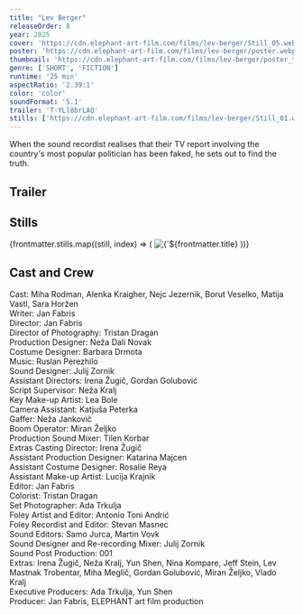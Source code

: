 ```yaml
---
title: "Lev Berger"
releaseOrder: 8
year: 2025
cover: 'https://cdn.elephant-art-film.com/films/lev-berger/Still_05.webp'
poster: 'https://cdn.elephant-art-film.com/films/lev-berger/poster.webp'
thumbnail: 'https://cdn.elephant-art-film.com/films/lev-berger/poster_thumb.webp'
genre: ['SHORT', 'FICTION']
runtime: '25 min'
aspectRatio: '2.39:1'
color: 'color'
soundFormat: '5.1'
trailer: 'T-YLl8brLAQ'
stills: ['https://cdn.elephant-art-film.com/films/lev-berger/Still_01.webp','https://cdn.elephant-art-film.com/films/lev-berger/Still_02.webp', 'https://cdn.elephant-art-film.com/films/lev-berger/Still_03.webp','https://cdn.elephant-art-film.com/films/lev-berger/Still_04.webp','https://cdn.elephant-art-film.com/films/lev-berger/Still_05.webp','https://cdn.elephant-art-film.com/films/lev-berger/Still_06.webp','https://cdn.elephant-art-film.com/films/lev-berger/Still_07.webp','https://cdn.elephant-art-film.com/films/lev-berger/Still_08.webp','https://cdn.elephant-art-film.com/films/lev-berger/Still_09.webp']
---
```



When the sound recordist realises that their TV report involving the country's most popular politician has been faked, he sets out to find the truth.

## Trailer

<YouTube id={frontmatter.trailer} class="md:mx-24 xl:mx-12 my-6" />

## Stills

<div class="grid grid-cols-1 sm:grid-cols-2 lg:grid-cols-3 gap-2">
    {frontmatter.stills.map((still, index) => (
        <img src={still} alt={`${frontmatter.title} - Still ${index}`} class="!my-0" />
    ))}
</div>


## Cast and Crew

<span class="font-light">Cast:</span> <span class="font-medium">Miha Rodman, Alenka Kraigher, Nejc Jezernik, Borut Veselko, Matija Vastl, Sara Horžen</span>  
<span class="font-light">Writer:</span> <span class="font-medium">Jan Fabris</span>  
<span class="font-light">Director:</span> <span class="font-medium">Jan Fabris</span>  
<span class="font-light">Director of Photography:</span> <span class="font-medium">Tristan Dragan</span>  
<span class="font-light">Production Designer:</span> <span class="font-medium">Neža Dali Novak</span>  
<span class="font-light">Costume Designer:</span> <span class="font-medium">Barbara Drmota</span>  
<span class="font-light">Music:</span> <span class="font-medium">Ruslan Perezhilo</span>  
<span class="font-light">Sound Designer:</span> <span class="font-medium">Julij Zornik</span>  
<span class="font-light">Assistant Directors:</span> <span class="font-medium">Irena Žugič, Gordan Golubović</span>  
<span class="font-light">Script Supervisor:</span> <span class="font-medium">Neža Kralj</span>  
<span class="font-light">Key Make-up Artist:</span> <span class="font-medium">Lea Bole</span>  
<span class="font-light">Camera Assistant:</span> <span class="font-medium">Katjuša Peterka</span>  
<span class="font-light">Gaffer:</span> <span class="font-medium">Neža Jankovič</span>  
<span class="font-light">Boom Operator:</span> <span class="font-medium">Miran Željko</span>  
<span class="font-light">Production Sound Mixer:</span> <span class="font-medium">Tilen Korbar</span>  
<span class="font-light">Extras Casting Director:</span> <span class="font-medium">Irena Žugič</span>  
<span class="font-light">Assistant Production Designer:</span> <span class="font-medium">Katarina Majcen</span>  
<span class="font-light">Assistant Costume Designer:</span> <span class="font-medium">Rosalie Reya</span>  
<span class="font-light">Assistant Make-up Artist:</span> <span class="font-medium">Lucija Krajnik</span>  
<span class="font-light">Editor:</span> <span class="font-medium">Jan Fabris</span>  
<span class="font-light">Colorist:</span> <span class="font-medium">Tristan Dragan</span>  
<span class="font-light">Set Photographer:</span> <span class="font-medium">Ada Trkulja</span>  
<span class="font-light">Foley Artist and Editor:</span> <span class="font-medium">Antonio Toni Andrić</span>  
<span class="font-light">Foley Recordist and Editor:</span> <span class="font-medium">Stevan Masnec</span>  
<span class="font-light">Sound Editors:</span> <span class="font-medium">Samo Jurca, Martin Vovk</span>  
<span class="font-light">Sound Designer and Re-recording Mixer:</span> <span class="font-medium">Julij Zornik</span>  
<span class="font-light">Sound Post Production:</span> <span class="font-medium">001</span>  
<span class="font-light">Extras:</span> <span class="font-medium">Irena Žugič, Neža Kralj, Yun Shen, Nina Kompare, Jeff Stein, Lev Mastnak Trobentar, Miha Meglič, Gordan Golubović, Miran Željko, Vlado Kralj</span>  
<span class="font-light">Executive Producers:</span> <span class="font-medium">Ada Trkulja, Yun Shen</span>  
<span class="font-light">Producer:</span> <span class="font-medium">Jan Fabris, ELEPHANT art film production</span>
